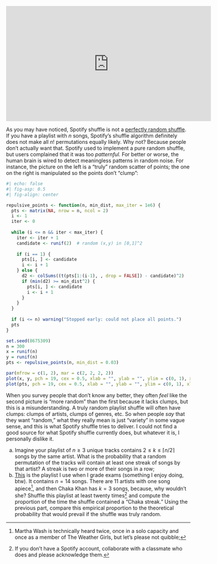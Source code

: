 <iframe width="560" height="315" src="https://www.youtube.com/embed/OdLyKETk5o0?si=lhObAYK_8fRjltLi" title="YouTube video player" frameborder="0" allow="accelerometer; autoplay; clipboard-write; encrypted-media; gyroscope; picture-in-picture; web-share" referrerpolicy="strict-origin-when-cross-origin" allowfullscreen></iframe>

As you may have noticed, Spotify shuffle is not a [perfectly random shuffle](https://en.wikipedia.org/wiki/Fisher–Yates_shuffle). If you have a playlist with $n$ songs, Spotify's shuffle algorithm definitely does not make all $n!$ permutations equally likely. Why not? Because people don't actually want that. Spotify used to implement a pure random shuffle, but users complained that it was too *patternful.* For better or worse, the human brain is wired to detect meaningless patterns in random noise. For instance, the picture on the left is a "truly" random scatter of points; the one on the right is manipulated so the points don't "clump":

```r
#| echo: false
#| fig-asp: 0.5
#| fig-align: center

repulsive_points <- function(n, min_dist, max_iter = 1e6) {
  pts <- matrix(NA, nrow = n, ncol = 2)
  i <- 1
  iter <- 0
  
  while (i <= n && iter < max_iter) {
    iter <- iter + 1
    candidate <- runif(2)  # random (x,y) in [0,1]^2
    
    if (i == 1) {
      pts[i, ] <- candidate
      i <- i + 1
    } else {
      d2 <- colSums((t(pts[1:(i-1), , drop = FALSE]) - candidate)^2)
      if (min(d2) >= min_dist^2) {
        pts[i, ] <- candidate
        i <- i + 1
      }
    }
  }
  
  if (i <= n) warning("Stopped early: could not place all points.")
  pts
}

set.seed(8675309)
n = 300
x = runif(n)
y = runif(n)
pts <- repulsive_points(n, min_dist = 0.03)

par(mfrow = c(1, 2), mar = c(2, 2, 2, 2))
plot(x, y, pch = 19, cex = 0.5, xlab = "", ylab = "", ylim = c(0, 1), xlim = c(0, 1))
plot(pts, pch = 19, cex = 0.5, xlab = "", ylab = "", ylim = c(0, 1), xlim = c(0, 1))

```

When you survey people that don't know any better, they often *feel* like the second picture is "more random" than the first because it lacks clumps, but this is a misunderstanding. A truly random playlist shuffle will often have clumps: clumps of artists, clumps of genres, etc. So when people *say* that they want "random," what they really mean is just "variety" in some vague sense, and this is what Spotify shuffle tries to deliver. I could not find a good source for what Spotify shuffle currently does, but whatever it is, I personally dislike it.

a. Imagine your playlist of $n\geq 3$ unique tracks contains $2\leq k\leq \lceil n/2\rceil$ songs by the same artist. What is the probability that a random permutation of the tracks will contain at least one streak of songs by that artist? A streak is two or more of their songs in a row;
a. [This](https://open.spotify.com/playlist/7ohKbwFo2VB92oSn3JTrPZ?si=eaaf988ec3d24b73) is the playlist I use when I grade exams (something I enjoy doing, btw). It contains $n = 14$ songs. There are 11 artists with one song apiece[^1], and then Chaka Khan has $k=3$ songs, because, why wouldn't she? Shuffle this playlist at least twenty times[^2] and compute the proportion of the time the shuffle contained a "Chaka streak." Using the previous part, compare this empirical proportion to the theoretical probability that would prevail if the shuffle was truly random.

[^1]: Martha Wash is technically heard twice, once in a solo capacity and once as a member of The Weather Girls, but let's please not quibble;
[^2]: If you don't have a Spotify account, collaborate with a classmate who does and please acknowledge them.


